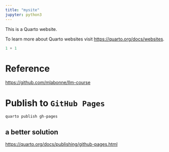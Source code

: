 ```yaml
---
title: "mysite"
jupyter: python3
---
```


This is a Quarto website.

To learn more about Quarto websites visit <https://quarto.org/docs/websites>.

```python
1 + 1
```

# Reference

<https://github.com/mlabonne/llm-course>

# Publish to `GitHub Pages`

```
quarto publish gh-pages
```

## a better solution

<https://quarto.org/docs/publishing/github-pages.html>

